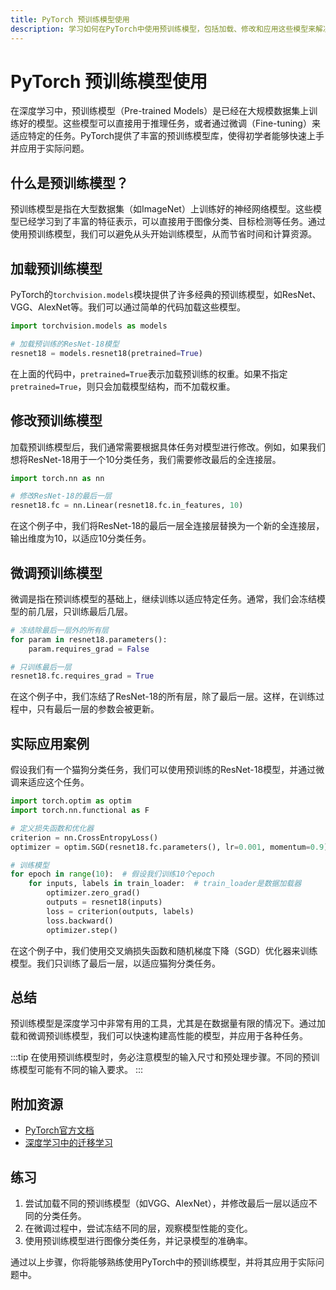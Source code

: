 ```yaml
---
title: PyTorch 预训练模型使用
description: 学习如何在PyTorch中使用预训练模型，包括加载、修改和应用这些模型来解决实际问题。
---
```


# PyTorch 预训练模型使用

在深度学习中，预训练模型（Pre-trained Models）是已经在大规模数据集上训练好的模型。这些模型可以直接用于推理任务，或者通过微调（Fine-tuning）来适应特定的任务。PyTorch提供了丰富的预训练模型库，使得初学者能够快速上手并应用于实际问题。

## 什么是预训练模型？

预训练模型是指在大型数据集（如ImageNet）上训练好的神经网络模型。这些模型已经学习到了丰富的特征表示，可以直接用于图像分类、目标检测等任务。通过使用预训练模型，我们可以避免从头开始训练模型，从而节省时间和计算资源。

## 加载预训练模型

PyTorch的`torchvision.models`模块提供了许多经典的预训练模型，如ResNet、VGG、AlexNet等。我们可以通过简单的代码加载这些模型。

```python
import torchvision.models as models

# 加载预训练的ResNet-18模型
resnet18 = models.resnet18(pretrained=True)
```

在上面的代码中，`pretrained=True`表示加载预训练的权重。如果不指定`pretrained=True`，则只会加载模型结构，而不加载权重。

## 修改预训练模型

加载预训练模型后，我们通常需要根据具体任务对模型进行修改。例如，如果我们想将ResNet-18用于一个10分类任务，我们需要修改最后的全连接层。

```python
import torch.nn as nn

# 修改ResNet-18的最后一层
resnet18.fc = nn.Linear(resnet18.fc.in_features, 10)
```

在这个例子中，我们将ResNet-18的最后一层全连接层替换为一个新的全连接层，输出维度为10，以适应10分类任务。

## 微调预训练模型

微调是指在预训练模型的基础上，继续训练以适应特定任务。通常，我们会冻结模型的前几层，只训练最后几层。

```python
# 冻结除最后一层外的所有层
for param in resnet18.parameters():
    param.requires_grad = False

# 只训练最后一层
resnet18.fc.requires_grad = True
```

在这个例子中，我们冻结了ResNet-18的所有层，除了最后一层。这样，在训练过程中，只有最后一层的参数会被更新。

## 实际应用案例

假设我们有一个猫狗分类任务，我们可以使用预训练的ResNet-18模型，并通过微调来适应这个任务。

```python
import torch.optim as optim
import torch.nn.functional as F

# 定义损失函数和优化器
criterion = nn.CrossEntropyLoss()
optimizer = optim.SGD(resnet18.fc.parameters(), lr=0.001, momentum=0.9)

# 训练模型
for epoch in range(10):  # 假设我们训练10个epoch
    for inputs, labels in train_loader:  # train_loader是数据加载器
        optimizer.zero_grad()
        outputs = resnet18(inputs)
        loss = criterion(outputs, labels)
        loss.backward()
        optimizer.step()
```

在这个例子中，我们使用交叉熵损失函数和随机梯度下降（SGD）优化器来训练模型。我们只训练了最后一层，以适应猫狗分类任务。

## 总结

预训练模型是深度学习中非常有用的工具，尤其是在数据量有限的情况下。通过加载和微调预训练模型，我们可以快速构建高性能的模型，并应用于各种任务。

:::tip
在使用预训练模型时，务必注意模型的输入尺寸和预处理步骤。不同的预训练模型可能有不同的输入要求。
:::

## 附加资源

- [PyTorch官方文档](https://pytorch.org/docs/stable/torchvision/models.html)
- [深度学习中的迁移学习](https://cs231n.github.io/transfer-learning/)

## 练习

1. 尝试加载不同的预训练模型（如VGG、AlexNet），并修改最后一层以适应不同的分类任务。
2. 在微调过程中，尝试冻结不同的层，观察模型性能的变化。
3. 使用预训练模型进行图像分类任务，并记录模型的准确率。

通过以上步骤，你将能够熟练使用PyTorch中的预训练模型，并将其应用于实际问题中。